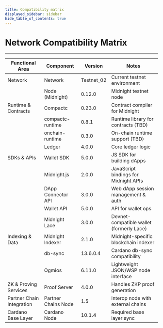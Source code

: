 ```yaml
---
title: Compatibility matrix
displayed_sidebar: sidebar
hide_table_of_contents: true
---
```


# Network Compatibility Matrix

---


| **Functional Area**        | **Component**                       | **Version** | **Notes**                                  |
|----------------------------|-------------------------------------|-------------|---------------------------------------------|
| Network                    | Network                             | Testnet_02  | Current testnet environment                 |
|                            | Node (Midnight)                     | 0.12.0       | Midnight testnet node                       |
| Runtime & Contracts        | Compactc                            | 0.23.0      | Contract compiler for Midnight              |
|                            | compactc-runtime                    | 0.8.1      | Runtime library for contracts (TBD)         |
|                            | onchain-runtime                     | 0.3.0       | On-chain runtime support (TBD)              |
|                            | Ledger                              | 4.0.0       | Core ledger logic                           |
| SDKs & APIs                | Wallet SDK                          | 5.0.0       | JS SDK for building dApps                   |
|                            | Midnight.js                         | 2.0.0       | JavaScript bindings for Midnight APIs       |
|                            | DApp Connector API                  | 3.0.0       | Web dApp session management & auth          |
|                            | Wallet API                          | 5.0.0       | API for wallet ops                  |
|                            | Midnight Lace                       | 3.0.0       | Devnet-compatible wallet (formerly Lace)    |
| Indexing & Data            | Midnight Indexer                    | 2.1.0       | Midnight-specific blockchain indexer        |
|                            | db-sync                             | 13.6.0.4    | Cardano db-sync compatibility               |
|                            | Ogmios                              | 6.11.0      | Lightweight JSON/WSP node interface         |
| ZK & Proving Services      | Proof Server                        | 4.0.0       | Handles ZKP proof generation                |
| Partner Chain Integration  | Partner Chains Node                 | 1.5       | Interop node with external chains           |
| Cardano Base Layer         | Cardano Node                        | 10.1.4      | Required base layer sync                    |
